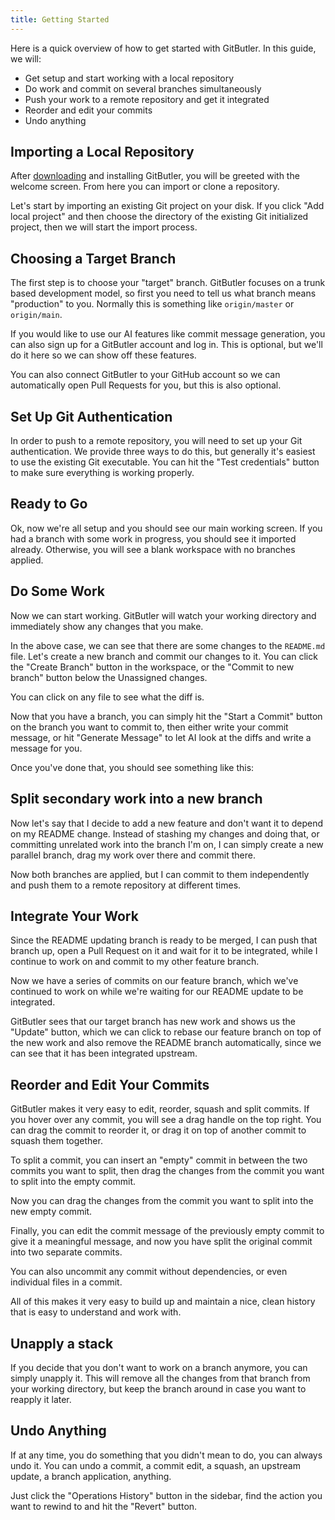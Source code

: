 ```yaml
---
title: Getting Started
---
```


Here is a quick overview of how to get started with GitButler. In this guide, we will:

- Get setup and start working with a local repository
- Do work and commit on several branches simultaneously
- Push your work to a remote repository and get it integrated
- Reorder and edit your commits
- Undo anything

## Importing a Local Repository

After [downloading](https://app.gitbutler.com/downloads) and installing GitButler, you will be greeted with the welcome screen. From here you can import or clone a repository.

<ImageSection
  alt="Import screen"
  src="/started/welcome-screen.png"
  subtitle="First thing you see when you launch GitButler"
/>

Let's start by importing an existing Git project on your disk. If you click "Add local project" and then choose the directory of the existing Git initialized project, then we will start the import process.

## Choosing a Target Branch

<ImageSection
  alt="Import screen"
  src="/started/import.png"
  subtitle="First step: choose your target branch"
/>

The first step is to choose your "target" branch. GitButler focuses on a trunk based development model, so first you need to tell us what branch means "production" to you. Normally this is something like `origin/master` or `origin/main`.

If you would like to use our AI features like commit message generation, you can also sign up for a GitButler account and log in. This is optional, but we'll do it here so we can show off these features.

You can also connect GitButler to your GitHub account so we can automatically open Pull Requests for you, but this is also optional.

## Set Up Git Authentication

In order to push to a remote repository, you will need to set up your Git authentication. We provide three ways to do this, but generally it's easiest to use the existing Git executable. You can hit the "Test credentials" button to make sure everything is working properly.

<ImageSection
  alt="Git configuration screen"
  src="/started/setup-git.png"
  subtitle="Second step: configure your git pushes"
/>

## Ready to Go

Ok, now we're all setup and you should see our main working screen. If you had a branch with some work in progress, you should see it imported already. Otherwise, you will see a blank workspace with no branches applied.

<ImageSection
  className="mx-auto"
  src="https://gitbutler-docs-images-public.s3.us-east-1.amazonaws.com/initial-space.png"
  width="800"
  height="600"
  subtitle="A workspace with no initial branches"
/>

## Do Some Work

Now we can start working. GitButler will watch your working directory and immediately show any changes that you make.

In the above case, we can see that there are some changes to the `README.md` file. Let's create a new branch and commit our changes to it. You can click the "Create Branch" button in the workspace, or the "Commit to new branch" button below the Unassigned changes.

<ImageSection
  className="mx-auto"
  src="https://gitbutler-docs-images-public.s3.us-east-1.amazonaws.com/CleanShot%202025-07-02%20at%2010.44.12%402x.png"
  width="800"
  height="600"
  subtitle="Creating a new branch."
/>

You can click on any file to see what the diff is.

<ImageSection
  className="mx-auto"
  src="https://gitbutler-docs-images-public.s3.us-east-1.amazonaws.com/view-file.png"
  width="800"
  height="600"
  subtitle="view-file.png"
/>

Now that you have a branch, you can simply hit the "Start a Commit" button on the branch you want to commit to, then either write your commit message, or hit "Generate Message" to let AI look at the diffs and write a message for you.

<ImageSection
  className="mx-auto"
  src="https://gitbutler-docs-images-public.s3.us-east-1.amazonaws.com/CleanShot%202025-07-02%20at%2010.53.15%402x.png"
  width="800"
  height="600"
  subtitle="Simple commit message dialog"
/>

Once you've done that, you should see something like this:

<ImageSection
  className="mx-auto"
  src="https://gitbutler-docs-images-public.s3.us-east-1.amazonaws.com/post-commit.png"
  width="800"
  height="600"
  subtitle="Now we can see our one commit on our branch"
/>

## Split secondary work into a new branch

Now let's say that I decide to add a new feature and don't want it to depend on my README change. Instead of stashing my changes and doing that, or committing unrelated work into the branch I'm on, I can simply create a new parallel branch, drag my work over there and commit there.

<ImageSection
  className="mx-auto"
  src="https://gitbutler-docs-images-public.s3.us-east-1.amazonaws.com/two-branches.png"
  width="800"
  height="600"
  subtitle="Now we have two branches, both applied"
/>

Now both branches are applied, but I can commit to them independently and push them to a remote repository at different times.

## Integrate Your Work

Since the README updating branch is ready to be merged, I can push that branch up, open a Pull Request on it and wait for it to be integrated, while I continue to work on and commit to my other feature branch.

<ImageSection
  className="mx-auto"
  src="https://gitbutler-docs-images-public.s3.us-east-1.amazonaws.com/integrated2.png"
  width="800"
  height="600"
  subtitle="One branch is pushed and we can see that it has been integrated upstream."
/>

Now we have a series of commits on our feature branch, which we've continued to work on while we're waiting for our README update to be integrated.

GitButler sees that our target branch has new work and shows us the "Update" button, which we can click to rebase our feature branch on top of the new work and also remove the README branch automatically, since we can see that it has been integrated upstream.

<ImageSection
  className="mx-auto"
  src="https://gitbutler-docs-images-public.s3.us-east-1.amazonaws.com/update-base.png"
  width="800"
  height="600"
  subtitle="Updating from upstream will automatically remove integrated branches and rebase other branches on top of the new work."
/>

## Reorder and Edit Your Commits

GitButler makes it very easy to edit, reorder, squash and split commits. If you hover over any commit, you will see a drag handle on the top right. You can drag the commit to reorder it, or drag it on top of another commit to squash them together.

<ImageSection
  className="mx-auto"
  src="https://gitbutler-docs-images-public.s3.us-east-1.amazonaws.com/move-commit.png"
  width="800"
  height="600"
  subtitle="Drag one commit on top of another to squash, above or below to reorder, or to another branch to move it."
/>

To split a commit, you can insert an "empty" commit in between the two commits you want to split, then drag the changes from the commit you want to split into the empty commit.

<ImageSection
  className="mx-auto"
  src="https://gitbutler-docs-images-public.s3.us-east-1.amazonaws.com/add-empty-commit.png"
  width="800"
  height="600"
  subtitle="Add a new empty commit above or below an existing one"
/>

Now you can drag the changes from the commit you want to split into the new empty commit.

<ImageSection
  className="mx-auto"
  src="https://gitbutler-docs-images-public.s3.us-east-1.amazonaws.com/amend-to-empty-commit.png"
  width="800"
  height="600"
  subtitle="Drag files from one commit to another, in this case, amending the previously empty commit"
/>

Finally, you can edit the commit message of the previously empty commit to give it a meaningful message, and now you have split the original commit into two separate commits.

<ImageSection
  className="mx-auto"
  src="https://gitbutler-docs-images-public.s3.us-east-1.amazonaws.com/add-commit-message.png"
  width="800"
  height="600"
  subtitle="add-commit-message.png"
/>

You can also uncommit any commit without dependencies, or even individual files in a commit.

<ImageSection
  className="mx-auto"
  src="https://gitbutler-docs-images-public.s3.us-east-1.amazonaws.com/uncommit.png"
  width="800"
  height="600"
  subtitle="Uncommit any commit"
/>

All of this makes it very easy to build up and maintain a nice, clean history that is easy to understand and work with.

## Unapply a stack

If you decide that you don't want to work on a branch anymore, you can simply unapply it. This will remove all the changes from that branch from your working directory, but keep the branch around in case you want to reapply it later.

<ImageSection
  className="mx-auto"
  src="https://gitbutler-docs-images-public.s3.us-east-1.amazonaws.com/unapply-stack.png"
  width="800"
  height="600"
  subtitle="Unapply a branch to remove those changes from your working directory and save the work"
/>

## Undo Anything

If at any time, you do something that you didn't mean to do, you can always undo it. You can undo a commit, a commit edit, a squash, an upstream update, a branch application, anything.

Just click the "Operations History" button in the sidebar, find the action you want to rewind to and hit the "Revert" button.

<ImageSection
  className="mx-auto"
  src="https://gitbutler-docs-images-public.s3.us-east-1.amazonaws.com/ophistory.png"
  width="800"
  height="600"
  subtitle="Revert back to a previous point in time with the Operations History"
/>
